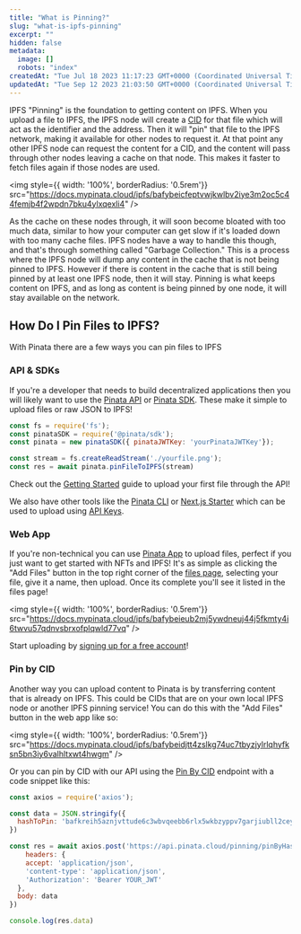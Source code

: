 ```yaml
---
title: "What is Pinning?"
slug: "what-is-ipfs-pinning"
excerpt: ""
hidden: false
metadata: 
  image: []
  robots: "index"
createdAt: "Tue Jul 18 2023 11:17:23 GMT+0000 (Coordinated Universal Time)"
updatedAt: "Tue Sep 12 2023 21:03:50 GMT+0000 (Coordinated Universal Time)"
---
```

IPFS "Pinning" is the foundation to getting content on IPFS. When you upload a file to IPFS, the IPFS node will create a [CID]() for that file which will act as the identifier and the address. Then it will "pin" that file to the IPFS network, making it available for other nodes to request it. At that point any other IPFS node can request the content for a CID, and the content will pass through other nodes leaving a cache on that node. This makes it faster to fetch files again if those nodes are used. 

<img style={{ width: '100%', borderRadius: '0.5rem'}} src="https://docs.mypinata.cloud/ipfs/bafybeicfeptvwjkwlbv2iye3m2oc5c44femjb4f2wpdn7bku4ylxqexli4" />

As the cache on these nodes through, it will soon become bloated with too much data, similar to how your computer can get slow if it's loaded down with too many cache files. IPFS nodes have a way to handle this though, and that's through something called "Garbage Collection." This is a process where the IPFS node will dump any content in the cache that is not being pinned to IPFS. However if there is content in the cache that is still being pinned by at least one IPFS node, then it will stay. Pinning is what keeps content on IPFS, and as long as content is being pinned by one node, it will stay available on the network. 

## How Do I Pin Files to IPFS?

With Pinata there are a few ways you can pin files to IPFS

### API & SDKs

If you're a developer that needs to build decentralized applications then you will likely want to use the [Pinata API]() or [Pinata SDK](). These make it simple to upload files or raw JSON to IPFS! 

```javascript pinFileToIPFS.js
const fs = require('fs');
const pinataSDK = require('@pinata/sdk');
const pinata = new pinataSDK({ pinataJWTKey: 'yourPinataJWTKey'});

const stream = fs.createReadStream('./yourfile.png');
const res = await pinata.pinFileToIPFS(stream)
```

<Info>Check out the [Getting Started]() guide to upload your first file through the API!</Info>

We also have other tools like the [Pinata CLI]()  or [Next.js Starter]() which can be used to upload using [API Keys]().

### Web App

If you're non-technical you can use [Pinata App]() to upload files, perfect if you just want to get started with NFTs and IPFS! It's as simple as clicking the "Add Files" button in the top right corner of the [files page](), selecting your file, give it a name, then upload. Once its complete you'll see it listed in the files page! 

<img style={{ width: '100%', borderRadius: '0.5rem'}} src="https://docs.mypinata.cloud/ipfs/bafybeieub2mj5ywdneuj44j5fkmty4i6twvu57qdnvsbrxofplqwld77vq" />

<Info>Start uploading by [signing up for a free account](https://app.pinata.cloud/register)!</Info>

### Pin by CID

Another way you can upload content to Pinata is by transferring content that is already on IPFS. This could be CIDs that are on your own local IPFS node or another IPFS pinning service! You can do this with the "Add Files" button in the web app like so:

<img style={{ width: '100%', borderRadius: '0.5rem'}} src="https://docs.mypinata.cloud/ipfs/bafybeidjtt4zslkg74uc7tbyzjylrlqhyfksn5bn3iy6valhltxwt4hwgm" />

Or you can pin by CID with our API using the [Pin By CID]() endpoint with a code snippet like this:

```javascript pinByCID.js
const axios = require('axios');

const data = JSON.stringify({
  hashToPin: 'bafkreih5aznjvttude6c3wbvqeebb6rlx5wkbzyppv7garjiubll2ceym4'
})

const res = await axios.post('https://api.pinata.cloud/pinning/pinByHash', {
	headers: {
    accept: 'application/json', 
    'content-type': 'application/json',
    'Authorization': 'Bearer YOUR_JWT'
  },
  body: data
})

console.log(res.data)
```
